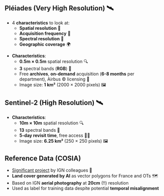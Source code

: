 ## Pléiades (Very High Resolution) 🛰️

::: {.notes}

- 4 [**characteristics**]{.orange} to look at:
  - [**Spatial resolution**]{.blue2} 📐
  - [**Acquisition frequency**]{.blue2} 🔄
  - [**Spectral resolution**]{.blue2} 🌈
  - [**Geographic coverage**]{.blue2} 🌍
:::


- [**Characteristics**]{.orange}:
  - [**0.5m × 0.5m**]{.blue2} spatial resolution 🔍
  - [**3**]{.blue2} spectral bands ([**R**]{.red2}[**G**]{.green2}[**B**]{.blue2}) 🎨
  - Free [**archives**]{.blue2}, [**on-demand**]{.blue2} acquisition ([**6-8 months**]{.green2} per department), Airbus © licensing 📅
  - Image size: [**1 km²**]{.blue2} (2000 × 2000 pixels) 🖼️

## Sentinel-2 (High Resolution) 🛰️

- [**Characteristics**]{.orange}:
  - [**10m × 10m**]{.blue2} spatial resolution 🔍
  - [**13**]{.blue2} spectral bands 🎨
  - [**5-day revisit time**]{.blue2}, free access 🔄🆓
  - Image size: [**6.25 km²**]{.blue2} (250 × 250 pixels) 🖼️

## Reference Data (COSIA)

- [Significant project](https://cosia.ign.fr/info#visualisation) by IGN colleagues 👏
- [**Land cover generated by AI**]{.orange} as vector polygons for France and OTs 🗺️
- Based on IGN [**aerial photography**]{.orange} at [**20cm**]{.blue2} (!!) resolution 
- Used as label for training data despite potential [**temporal misalignment**]{.orange}
